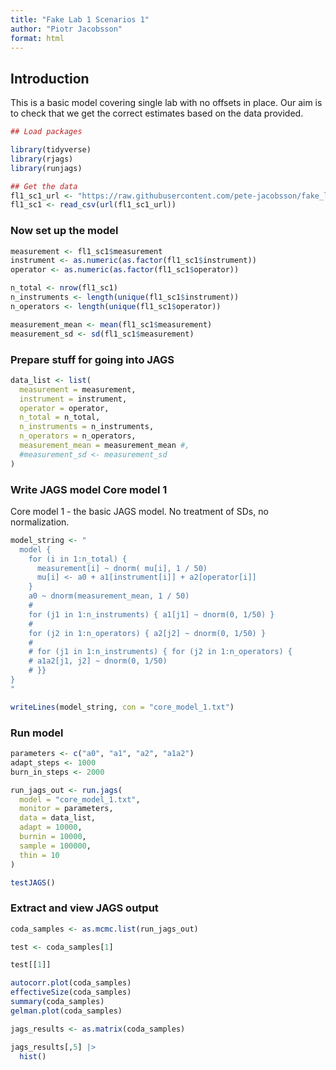 ```yaml
---
title: "Fake Lab 1 Scenarios 1"
author: "Piotr Jacobsson"
format: html
---
```


## Introduction

This is a basic model covering single lab with no offsets in place. Our aim is to check that we get the correct estimates based on the data provided. 

```r
## Load packages

library(tidyverse)
library(rjags)
library(runjags)

```


```r
## Get the data
fl1_sc1_url <- "https://raw.githubusercontent.com/pete-jacobsson/fake_lab/main/fake1_scenario1.csv" 
fl1_sc1 <- read_csv(url(fl1_sc1_url))

```

### Now set up the model

```r

measurement <- fl1_sc1$measurement
instrument <- as.numeric(as.factor(fl1_sc1$instrument))
operator <- as.numeric(as.factor(fl1_sc1$operator))

n_total <- nrow(fl1_sc1)
n_instruments <- length(unique(fl1_sc1$instrument))
n_operators <- length(unique(fl1_sc1$operator))

measurement_mean <- mean(fl1_sc1$measurement)
measurement_sd <- sd(fl1_sc1$measurement)

```

### Prepare stuff for going into JAGS
```r
data_list <- list(
  measurement = measurement,
  instrument = instrument,
  operator = operator,
  n_total = n_total,
  n_instruments = n_instruments,
  n_operators = n_operators,
  measurement_mean = measurement_mean #,
  #measurement_sd <- measurement_sd
)
```

### Write JAGS model Core model 1
Core model 1 - the basic JAGS model. No treatment of SDs, no normalization.
```r
model_string <- "
  model {
    for (i in 1:n_total) {
      measurement[i] ~ dnorm( mu[i], 1 / 50)
      mu[i] <- a0 + a1[instrument[i]] + a2[operator[i]]
    }
    a0 ~ dnorm(measurement_mean, 1 / 50)
    #
    for (j1 in 1:n_instruments) { a1[j1] ~ dnorm(0, 1/50) }
    #
    for (j2 in 1:n_operators) { a2[j2] ~ dnorm(0, 1/50) }
    #
    # for (j1 in 1:n_instruments) { for (j2 in 1:n_operators) {
    # a1a2[j1, j2] ~ dnorm(0, 1/50)
    # }}
}
"

writeLines(model_string, con = "core_model_1.txt")
```


### Run model
```r
parameters <- c("a0", "a1", "a2", "a1a2")
adapt_steps <- 1000
burn_in_steps <- 2000

run_jags_out <- run.jags(
  model = "core_model_1.txt",
  monitor = parameters,
  data = data_list,
  adapt = 10000,
  burnin = 10000,
  sample = 100000,
  thin = 10
)

testJAGS()
```

### Extract and view JAGS output
```r
coda_samples <- as.mcmc.list(run_jags_out)

test <- coda_samples[1]

test[[1]]

autocorr.plot(coda_samples)
effectiveSize(coda_samples)
summary(coda_samples)
gelman.plot(coda_samples)
```


```r
jags_results <- as.matrix(coda_samples)

jags_results[,5] |>
  hist()

```






